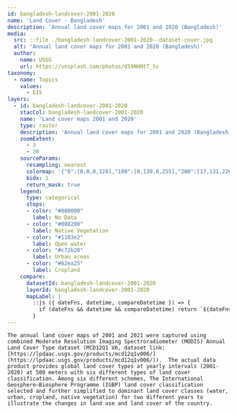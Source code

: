 ```yaml
---
id: bangladesh-landcover-2001-2020
name: 'Land Cover - Bangladesh'
description: 'Annual land cover maps for 2001 and 2020 (Bangladesh)'
media:
  src: ::file ./bangladesh-landcover-2001-2020--dataset-cover.jpg
  alt: 'Annual land cover maps for 2001 and 2020 (Bangladesh)'
  author:
    name: USGS
    url: https://unsplash.com/photos/d59NHNtT_Ss
taxonomy:
  - name: Topics
    values:
      - EIS
layers:
  - id: bangladesh-landcover-2001-2020
    stacCol: bangladesh-landcover-2001-2020
    name: 'Land cover maps 2001 and 2020'
    type: raster
    description: 'Annual land cover maps for 2001 and 2020 (Bangladesh)'
    zoomExtent:
      - 3
      - 20
    sourceParams:
      resampling: nearest
      colormap: '{"0":[0,0,0,128],"100":[0,130,0,255],"200":[17,131,226,255],"300":[199,43,32,255],"400":[98,234,37,255]}'
      bidx: 1
      return_mask: true
    legend:
      type: categorical
      stops:
      - color: "#000000"
        label: No Data
      - color: "#008200"
        label: Native Vegetation
      - color: "#1183e2"
        label: Open water
      - color: "#c72b20"
        label: Urban areas
      - color: "#62ea25"
        label: Cropland
    compare:
      datasetId: bangladesh-landcover-2001-2020
      layerId: bangladesh-landcover-2001-2020
      mapLabel: |
        ::js ({ dateFns, datetime, compareDatetime }) => {
          if (dateFns && datetime && compareDatetime) return `${dateFns.format(datetime, 'LLL yyyy')} VS ${dateFns.format(compareDatetime, 'LLL yyyy')}`;
        }
---
```


<Block>
  <Prose>

    The annual land cover maps of 2001 and 2021 were captured using combined Moderate Resolution Imaging Spectroradiometer (MODIS) Annual Land Cover Type dataset (MCD12Q1 V6, dataset link: [https://lpdaac.usgs.gov/products/mcd12q1v006/](https://lpdaac.usgs.gov/products/mcd12q1v006/)).  The actual data product provides global land cover types at yearly intervals (2001-2020) at 500 meters with six different types of land cover classification. Among six different schemes, The International Geosphere–Biosphere Programme (IGBP) land cover classification selected and further simplified to dominant land cover classes (water, urban, cropland, native vegetation) for two different years to illustrate the changes in land use and land cover of the country.

  </Prose>
</Block>
